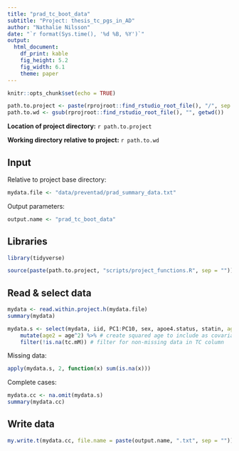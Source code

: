 ```yaml
---
title: "prad_tc_boot_data"
subtitle: "Project: thesis_tc_pgs_in_AD"
author: "Nathalie Nilsson"
date: "`r format(Sys.time(), '%d %B, %Y')`"
output: 
  html_document: 
    df_print: kable
    fig_height: 5.2
    fig_width: 6.1
    theme: paper
---
```


```r
knitr::opts_chunk$set(echo = TRUE)
```

```r
path.to.project <- paste(rprojroot::find_rstudio_root_file(), "/", sep = "")
path.to.wd <- gsub(rprojroot::find_rstudio_root_file(), "", getwd())
```
**Location of project directory:** `r path.to.project`

**Working directory relative to project:** `r path.to.wd`

## Input
Relative to project base directory:
```r
mydata.file <- "data/preventad/prad_summary_data.txt"
```

Output parameters:
```r
output.name <- "prad_tc_boot_data"
```

## Libraries
```r
library(tidyverse)

source(paste(path.to.project, "scripts/project_functions.R", sep = ""))
```

## Read & select data
```r
mydata <- read.within.project.h(mydata.file)
summary(mydata)
```

```r
mydata.s <- select(mydata, iid, PC1:PC10, sex, apoe4.status, statin, age = tc.age, tc.mM) %>%
    mutate(age2 = age^2) %>% # create squared age to include as covariate
    filter(!is.na(tc.mM)) # filter for non-missing data in TC column
```

Missing data:
```r
apply(mydata.s, 2, function(x) sum(is.na(x)))
```

Complete cases:
```r
mydata.cc <- na.omit(mydata.s)
summary(mydata.cc)
```

## Write data
```r
my.write.t(mydata.cc, file.name = paste(output.name, ".txt", sep = ""))
```

